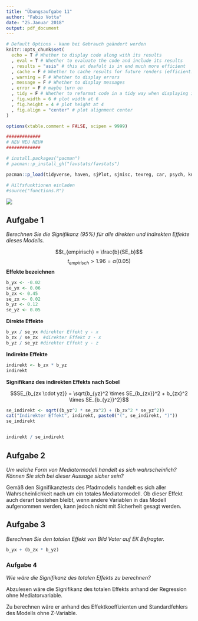 ```yaml
---
title: "Übungsaufgabe 11"
author: "Fabio Votta"
date: "25.Januar 2018"
output: pdf_document
---
```


```r
# Default Options - kann bei Gebrauch geändert werden
knitr::opts_chunk$set(
  echo = T # Whether to display code along with its results
  , eval = T # Whether to evaluate the code and include its results
  , results = "asis" # this at deafult is in end much more efficient
  , cache = F # Whether to cache results for future renders (efficient!)
  , warning = F # Whether to display errors
  , message = F # Whether to display messages
  , error = F # maybe turn on
  , tidy = F # Whether to reformat code in a tidy way when displaying it
  , fig.width = 6 # plot width at 6
  , fig.height = 4 # plot height at 4
  , fig.align = "center" # plot alignment center
)

options(xtable.comment = FALSE, scipen = 9999)

```

```r
#############
# NEU NEU NEU#
#############

# install.packages("pacman")
# pacman::p_install_gh("favstats/favstats")

pacman::p_load(tidyverse, haven, sjPlot, sjmisc, texreg, car, psych, knitr, labelled, broom, magrittr, BaylorEdPsych, lmtest)

# Hilfsfunktionen einladen
#source("functions.R")
```

![](medi.png)






## Aufgabe 1

*Berechnen Sie die Signifikanz (95%) für alle direkten und indirekten Effekte dieses Modells.*

$$t_{empirisch} = \frac{b}{SE_b}$$
$$t_{empirisch} > 1.96 = \alpha(0.05)$$
**Effekte bezeichnen**

```r
b_yx <- -0.02
se_yx <- 0.06
b_zx <- 0.45
se_zx <- 0.02
b_yz <- 0.12
se_yz <- 0.05
```

**Direkte Effekte**

```r
b_yx / se_yx #direkter Effekt y - x
b_zx / se_zx  #direkter Effekt z - x
b_yz / se_yz #direkter Effekt y - z
```

**Indirekte Effekte**

```r
indirekt <- b_zx * b_yz
indirekt
```

**Signifikanz des indirekten Effekts nach Sobel**
 
$$SE_{b_{zx \cdot yz}} = \sqrt{b_{yz}^2 \times SE_{b_{zx}}^2 + b_{zx}^2 \times SE_{b_{yz}}^2}$$

```r

se_indirekt <- sqrt((b_yz^2 * se_zx^2) + (b_zx^2 * se_yz^2))
cat("Indirekter Effekt", indirekt, paste0("(", se_indirekt, ")"))
se_indirekt


indirekt / se_indirekt 
```


## Aufgabe 2

*Um welche Form von Mediatormodell handelt es sich wahrscheinlich? Können Sie sich bei dieser Aussage sicher sein?*

Gemäß den Signifikanztests des Pfadmodells handelt es sich aller Wahrscheinlichkeit nach um ein totales Mediatormodell. Ob dieser Effekt auch derart bestehen bleibt, wenn andere Variablen in das Modell aufgenommen werden, kann jedoch nicht mit Sicherheit gesagt werden.

## Aufgabe 3

*Berechnen Sie den totalen Effekt von Bild Vater auf EK Befragter.*


```r
b_yx + (b_zx * b_yz)
```



### Aufgabe 4
*Wie wäre die Signifikanz des totalen Effekts zu berechnen?* 


Abzulesen wäre die Signifikanz des totalen Effekts anhand der Regression ohne Mediatorvariable.

Zu berechnen wäre er anhand des Effektkoeffizienten und Standardfehlers des Modells ohne Z-Variable.

